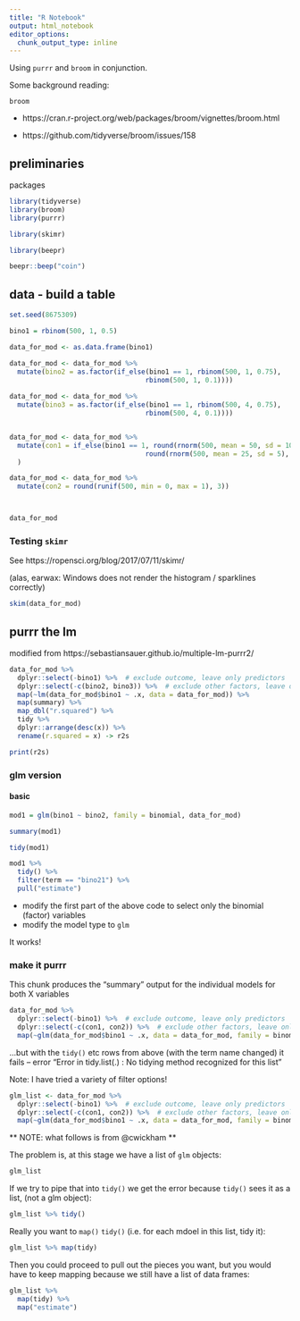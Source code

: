 ```yaml
---
title: "R Notebook"
output: html_notebook
editor_options: 
  chunk_output_type: inline
---
```


Using `purrr` and `broom` in conjunction.

Some background reading:

`broom`

* https://cran.r-project.org/web/packages/broom/vignettes/broom.html

* https://github.com/tidyverse/broom/issues/158




## preliminaries

packages

```r

library(tidyverse)
library(broom)
library(purrr)

library(skimr)

library(beepr)

beepr::beep("coin")


```


## data - build a table

```r

set.seed(8675309)

bino1 = rbinom(500, 1, 0.5)

data_for_mod <- as.data.frame(bino1)

data_for_mod <- data_for_mod %>%
  mutate(bino2 = as.factor(if_else(bino1 == 1, rbinom(500, 1, 0.75),
                                  rbinom(500, 1, 0.1))))
           
data_for_mod <- data_for_mod %>%
  mutate(bino3 = as.factor(if_else(bino1 == 1, rbinom(500, 4, 0.75),
                                  rbinom(500, 4, 0.1))))


data_for_mod <- data_for_mod %>%
  mutate(con1 = if_else(bino1 == 1, round(rnorm(500, mean = 50, sd = 10), 3),
                                  round(rnorm(500, mean = 25, sd = 5), 3))
  )

data_for_mod <- data_for_mod %>%
  mutate(con2 = round(runif(500, min = 0, max = 1), 3))



data_for_mod

```


### Testing `skimr`

See https://ropensci.org/blog/2017/07/11/skimr/ 

(alas, earwax: Windows does not render the histogram / sparklines correctly)

```r

skim(data_for_mod)

```


## purrr the lm

modified from https://sebastiansauer.github.io/multiple-lm-purrr2/


```r

data_for_mod %>% 
  dplyr::select(-bino1) %>%  # exclude outcome, leave only predictors 
  dplyr::select(-c(bino2, bino3)) %>%  # exclude other factors, leave only continuous (double) variables 
  map(~lm(data_for_mod$bino1 ~ .x, data = data_for_mod)) %>% 
  map(summary) %>% 
  map_dbl("r.squared") %>% 
  tidy %>% 
  dplyr::arrange(desc(x)) %>% 
  rename(r.squared = x) -> r2s

print(r2s)

```




### glm version

#### basic

```r

mod1 = glm(bino1 ~ bino2, family = binomial, data_for_mod)

summary(mod1)

tidy(mod1)

mod1 %>%
  tidy() %>%
  filter(term == "bino21") %>%
  pull("estimate")


```



* modify the first part of the above code to select only the binomial (factor) variables
* modify the model type to `glm`

It works!



### make it purrr

This chunk produces the "summary" output for the individual models for both X variables

```r

data_for_mod %>% 
  dplyr::select(-bino1) %>%  # exclude outcome, leave only predictors 
  dplyr::select(-c(con1, con2)) %>%  # exclude other factors, leave only continuous (double) variables 
  map(~glm(data_for_mod$bino1 ~ .x, data = data_for_mod, family = binomial))

```



...but with the `tidy()` etc rows from above (with the term name changed) it fails
 -- error "Error in tidy.list(.) : No tidying method recognized for this list"

Note: I have tried a variety of filter options!

```r
glm_list <- data_for_mod %>% 
  dplyr::select(-bino1) %>%  # exclude outcome, leave only predictors 
  dplyr::select(-c(con1, con2)) %>%  # exclude other factors, leave only continuous (double) variables 
  map(~glm(data_for_mod$bino1 ~ .x, data = data_for_mod, family = binomial))
```

** NOTE: what follows is from @cwickham **

The problem is, at this stage we have a list of `glm` objects:
```r
glm_list
```

If we try to pipe that into `tidy()` we get the error because `tidy()` sees it as a list, (not a glm object):
```r
glm_list %>% tidy()
```

Really you want to `map()` `tidy()` (i.e. for each mdoel in this list, tidy it):
```r
glm_list %>% map(tidy)
```

Then you could proceed to pull out the pieces you want, but you would have to keep mapping because we still have a list of data frames:
```r
glm_list %>% 
  map(tidy) %>%
  map("estimate")
```

